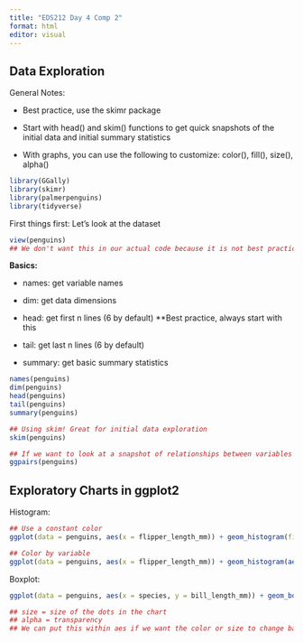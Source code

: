 ```yaml
---
title: "EDS212 Day 4 Comp 2"
format: html
editor: visual
---
```


## Data Exploration

General Notes:

-   Best practice, use the skimr package

-   Start with head() and skim() functions to get quick snapshots of the initial data and initial summary statistics

-   With graphs, you can use the following to customize: color(), fill(), size(), alpha()

```r
library(GGally)
library(skimr)
library(palmerpenguins)
library(tidyverse)
```

First things first: Let's look at the dataset

```r
view(penguins)
## We don't want this in our actual code because it is not best practice. Use the function head to get a snapshot of the first n lines of the data!
```

**Basics:**

-   names: get variable names

-   dim: get data dimensions

-   head: get first n lines (6 by default) \*\*Best practice, always start with this

-   tail: get last n lines (6 by default)

-   summary: get basic summary statistics

```r
names(penguins)
dim(penguins)
head(penguins)
tail(penguins)
summary(penguins)
```

```r
## Using skim! Great for initial data exploration
skim(penguins)
```

```r
## If we want to look at a snapshot of relationships between variables with mini graphs, we can use the function ggpairs 
ggpairs(penguins)
```

## Exploratory Charts in ggplot2

Histogram:

```r
## Use a constant color
ggplot(data = penguins, aes(x = flipper_length_mm)) + geom_histogram(fill = "green", color = "purple") + theme_minimal()

## Color by variable
ggplot(data = penguins, aes(x = flipper_length_mm)) + geom_histogram(aes(fill = species)) + theme_minimal()
```

Boxplot:

```r
ggplot(data = penguins, aes(x = species, y = bill_length_mm)) + geom_boxplot(fill = "red", aes (color =island)) + theme_dark() + geom_jitter(color = "turquoise", aes(size = bill_depth_mm), alpha = .5)

## size = size of the dots in the chart
## alpha = transparency
## We can put this within aes if we want the color or size to change based on a variable
```
